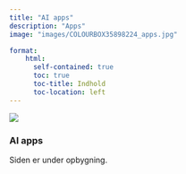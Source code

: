 ```yaml
---
title: "AI apps"
description: "Apps"
image: "images/COLOURBOX35898224_apps.jpg"

format:
    html: 
      self-contained: true
      toc: true
      toc-title: Indhold
      toc-location: left
---
```


![](images/COLOURBOX35898224_apps.jpg)

### AI apps

Siden er under opbygning.